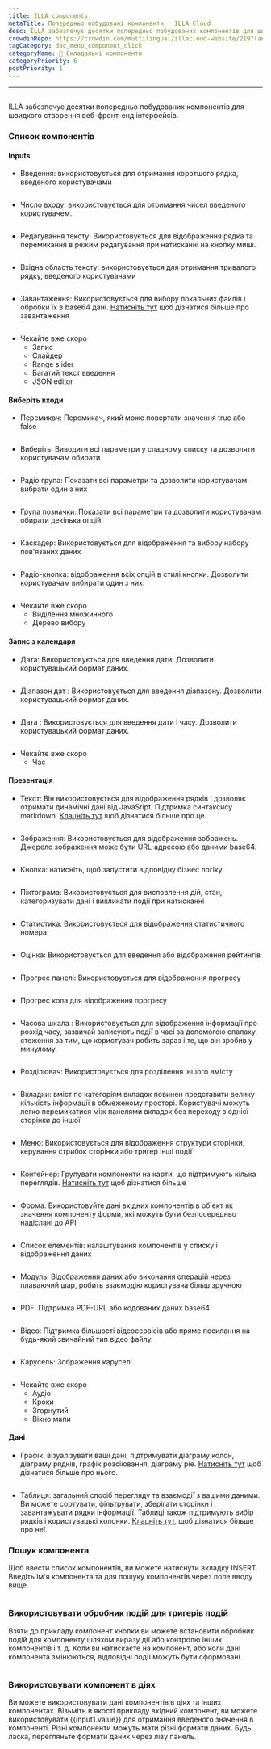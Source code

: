 ```yaml
---
title: ILLA components
metaTitle: Попередньо побудовані компоненти | ILLA Cloud
desc: ILLA забезпечує десятки попередньо побудованих компонентів для швидкого створення веб-фронт-енд інтерфейсів
crowdinRepo: https://crowdin.com/multilingual/illacloud-website/219?languages=uk&filter=basic&value=0
tagCategory: doc_menu_component_click
categoryName: 🧬 Складальні компоненти
categoryPriority: 6
postPriority: 1
---
```


* * *

## <h2 hidden>ILLA components</h2>

ILLA забезпечує десятки попередньо побудованих компонентів для швидкого створення веб-фронт-енд інтерфейсів.

### Список компонентів

#### Inputs

-   Введення: використовується для отримання коротшого рядка, введеного користувачами

<img
  src='https://cdn.illacloud.com/official-website/img/docs/assemble/illa_components.png'
  alt=""
/>

-   Число входу: використовується для отримання чисел введеного користувачем.

<img
  src='https://cdn.illacloud.com/official-website/img/docs/assemble/illa_components(1).png'
  alt=""
/>

-   Редагування тексту: Використовується для відображення рядка та перемикання в режим редагування при натисканні на кнопку миші.

<img
  src='https://cdn.illacloud.com/official-website/img/docs/assemble/illa_components(2).png'
  alt=""
/>

-   Вхідна область тексту: використовується для отримання тривалого рядку, введеного користувачами

<img
  src='https://cdn.illacloud.com/official-website/img/docs/assemble/illa_components(3).png'
  alt=""
/>

-   Завантаження: Використовується для вибору локальних файлів і обробки їх в base64 дані. [Натисніть тут](https://www.illacloud.com/en-US/docs/upload) щоб дізнатися більше про завантаження

<img
  src='https://cdn.illacloud.com/official-website/img/docs/assemble/illa_components(4).png'
  alt=""
/>

-   Чекайте вже скоро
    -   Запис
    -   Слайдер
    -   Range slider
    -   Багатий текст введення
    -   JSON editor

#### Виберіть входи

-   Перемикач: Перемикач, який може повертати значення true або false

<img
  src='https://cdn.illacloud.com/official-website/img/docs/assemble/illa_components(5).png'
  alt=""
/>

-   Виберіть: Виводити всі параметри у спадному списку та дозволяти користувачам обирати

<img
  src='https://cdn.illacloud.com/official-website/img/docs/assemble/illa_components(6).png'
  alt=""
/>

-   Радіо група: Показати всі параметри та дозволити користувачам вибрати один з них

<img
  src='https://cdn.illacloud.com/official-website/img/docs/assemble/illa_components(7).png'
  alt=""
/>

-   Група позначки: Показати всі параметри та дозволити користувачам обирати декілька опцій

<img
  src='https://cdn.illacloud.com/official-website/img/docs/assemble/illa_components(8).png'
  alt=""
/>

-   Каскадер: Використовується для відображення та вибору набору пов'язаних даних

<img
  src='https://cdn.illacloud.com/official-website/img/docs/assemble/illa_components(9).png'
  alt=""
/>

-   Радіо-кнопка: відображення всіх опцій в стилі кнопки. Дозволити користувачам вибирати один з них.

<img
  src='https://cdn.illacloud.com/official-website/img/docs/assemble/illa_components(10).png'
  alt=""
/>

-   Чекайте вже скоро
    -   Виділення множинного
    -   Дерево вибору

#### Запис з календаря

-   Дата: Використовується для введення дати. Дозволити користувацький формат даних.

<img
  src='https://cdn.illacloud.com/official-website/img/docs/assemble/illa_components(11).png'
  alt=""
/>

-   Діапазон дат : Використовується для введення діапазону. Дозволити користувацький формат даних.

<img
  src='https://cdn.illacloud.com/official-website/img/docs/assemble/illa_components(12).png'
  alt=""
/>

-   Дата : Використовується для введення дати і часу. Дозволити користувацький формат даних.

<img
  src='https://cdn.illacloud.com/official-website/img/docs/assemble/illa_components(13).png'
  alt=""
/>

-   Чекайте вже скоро
    -   Час

#### Презентація

-   Текст: Він використовується для відображення рядків і дозволяє отримати динамічні дані від JavaSript. Підтримка синтаксису markdown. [Клацніть тут](https://www.illacloud.com/en-US/docs/text) щоб дізнатися більше про це.

<img
  src='https://cdn.illacloud.com/official-website/img/docs/assemble/illa_components(14).png'
  alt=""
/>

-   Зображення: Використовується для відображення зображень. Джерело зображення може бути URL-адресою або даними base64.

<img
  src='https://cdn.illacloud.com/official-website/img/docs/assemble/illa_components(15).png'
  alt=""
/>

-   Кнопка: натисніть, щоб запустити відповідну бізнес логіку

<img
  src='https://cdn.illacloud.com/official-website/img/docs/assemble/illa_components(16).png'
  alt=""
/>

-   Піктограма: Використовується для висловлення дій, стан, категоризувати дані і викликати події при натисканні

<img
  src='https://cdn.illacloud.com/official-website/img/docs/assemble/illa_components(17).png'
  alt=""
/>

-   Статистика: Використовується для відображення статистичного номера

<img
  src='https://cdn.illacloud.com/official-website/img/docs/assemble/illa_components(18).png'
  alt=""
/>

-   Оцінка: Використовується для введення або відображення рейтингів

<img
  src='https://cdn.illacloud.com/official-website/img/docs/assemble/illa_components(19).png'
  alt=""
/>

-   Прогрес панелі: Використовується для відображення прогресу

<img
  src='https://cdn.illacloud.com/official-website/img/docs/assemble/illa_components(20).png'
  alt=""
/>

-   Прогрес кола для відображення прогресу

<img
  src='https://cdn.illacloud.com/official-website/img/docs/assemble/illa_components(21).png'
  alt=""
/>

-   Часова шкала : Використовується для відображення інформації про розхід часу, зазвичай записують події в часі за допомогою спалаху, стеження за тим, що користувач робить зараз і те, що він зробив у минулому.

<img
  src='https://cdn.illacloud.com/official-website/img/docs/assemble/illa_components(22).png'
  alt=""
/>

-   Розділювач: Використовується для розділення іншого вмісту

<img
  src='https://cdn.illacloud.com/official-website/img/docs/assemble/illa_components(23).png'
  alt=""
/>

-   Вкладки: вміст по категоріям вкладок повинен представити велику кількість інформації в обмеженому просторі. Користувачі можуть легко перемикатися між панелями вкладок без переходу з однієї сторінки до іншої

<img
  src='https://cdn.illacloud.com/official-website/img/docs/assemble/illa_components(24).png'
  alt=""
/>

-   Меню: Використовується для відображення структури сторінки, керування стрибок сторінки або тригер інші події

<img
  src='https://cdn.illacloud.com/official-website/img/docs/assemble/illa_components(25).png'
  alt=""
/>

-   Контейнер: Групувати компоненти на карти, що підтримують кілька переглядів. [Натисніть тут](https://www.illacloud.com/en-US/docs/container) щоб дізнатися більше

<img
  src='https://cdn.illacloud.com/official-website/img/docs/assemble/illa_components(26).png'
  alt=""
/>

-   Форма: Використовуйте дані вхідних компонентів в об'єкт як значення компоненту форми, які можуть бути безпосередньо надіслані до API

<img
  src='https://cdn.illacloud.com/official-website/img/docs/assemble/illa_components(27).png'
  alt=""
/>

-   Список елементів: налаштування компонентів у списку і відображення даних

<img
  src='https://cdn.illacloud.com/official-website/img/docs/assemble/illa_components(28).png'
  alt=""
/>

-   Модуль: Відображення даних або виконання операцій через плаваючий шар, робить взаємодію користувача більш зручною

<img
  src='https://cdn.illacloud.com/official-website/img/docs/assemble/illa_components(29).png'
  alt=""
/>

-   PDF: Підтримка PDF-URL або кодованих даних base64

<img
  src='https://cdn.illacloud.com/official-website/img/docs/assemble/illa_components(30).png'
  alt=""
/>

-   Відео: Підтримка більшості відеосервісів або пряме посилання на будь-який звичайний тип відео файлу.

<img
  src='https://cdn.illacloud.com/official-website/img/docs/assemble/illa_components(31).png'
  alt=""
/>

-   Карусель: Зображення каруселі.

<img
  src='https://cdn.illacloud.com/official-website/img/docs/assemble/illa_components(32).png'
  alt=""
/>

-   Чекайте вже скоро
    -   Аудіо
    -   Кроки
    -   Згорнутий
    -   Вікно мапи

#### Дані

-   Графік: візуалізувати ваші дані, підтримувати діаграму колон, діаграму рядків, графік розсіювання, діаграму pie. [Натисніть тут](https://www.illacloud.com/en-US/docs/chart) щоб дізнатися більше про нього.

<img
  src='https://cdn.illacloud.com/official-website/img/docs/assemble/illa_components(33).png'
  alt=""
/>

-   Таблиця: загальний спосіб перегляду та взаємодії з вашими даними. Ви можете сортувати, фільтрувати, зберігати сторінки і завантажувати рядки інформації. Таблиці також підтримують вибір рядків і користувацькі колонки. [Клацніть тут]([https://www.illacloud.com/en-US/docs/table](https://www.illacloud.com/en-US/docs/table)), щоб дізнатися більше про неї.

### Пошук компонента

Щоб ввести список компонентів, ви можете натиснути вкладку INSERT. Введіть ім'я компонента та для пошуку компонентів через поле вводу вище.

<img
  src='https://cdn.illacloud.com/official-website/img/docs/assemble/illa_components(34).png'
  alt=""
/>

### Використовувати обробник подій для тригерів подій

Взяти до прикладу компонент кнопки ви можете встановити обробник подій для компоненту шляхом виразу дії або контролю інших компонентів і т. д. Коли ви натискаєте на компонент, або коли дані компонента змінюються, відповідні події можуть бути сформовані.

<img
  src='https://cdn.illacloud.com/official-website/img/docs/assemble/illa_components(35).png'
  alt=""
/>

### Використовувати компонент в діях

Ви можете використовувати дані компонентів в діях та інших компонентах. Візьміть в якості прикладу вхідний компонент, ви можете використовувати {{input1.value}} для отримання введеного значення в компоненті. Різні компоненти можуть мати різні формати даних. Будь ласка, перегляньте формати даних через ліву панель.

<img
  src='https://cdn.illacloud.com/official-website/img/docs/assemble/illa_components(36).png'
  alt=""
/>
